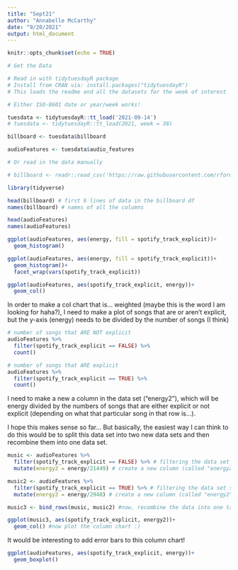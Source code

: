 ```yaml
---
title: "Sept21"
author: "Annabelle McCarthy"
date: "9/20/2021"
output: html_document
---
```


```r
knitr::opts_chunk$set(echo = TRUE)
```

```r
# Get the Data

# Read in with tidytuesdayR package 
# Install from CRAN via: install.packages("tidytuesdayR")
# This loads the readme and all the datasets for the week of interest

# Either ISO-8601 date or year/week works!

tuesdata <- tidytuesdayR::tt_load('2021-09-14')
# tuesdata <- tidytuesdayR::tt_load(2021, week = 38)

billboard <- tuesdata$billboard

audioFeatures <- tuesdata$audio_features

# Or read in the data manually

# billboard <- readr::read_csv('https://raw.githubusercontent.com/rfordatascience/tidytuesday/master/data/2021/2021-09-14/billboard.csv')
```

```r
library(tidyverse)
```

```r
head(billboard) # first 6 lines of data in the billboard df
names(billboard) # names of all the columns
```
```r
head(audioFeatures)
names(audioFeatures)
```

```r
ggplot(audioFeatures, aes(energy, fill = spotify_track_explicit))+
  geom_histogram()

ggplot(audioFeatures, aes(energy, fill = spotify_track_explicit))+
  geom_histogram()+
  facet_wrap(vars(spotify_track_explicit))
```


```r
ggplot(audioFeatures, aes(spotify_track_explicit, energy))+
  geom_col() 
```

In order to make a col chart that is... weighted (maybe this is the word I am looking for haha?), I need to make a plot of songs that are or aren't explicit, but the y-axis (energy) needs to be divided by the number of songs (I think)

```r
# number of songs that ARE NOT explicit
audioFeatures %>% 
  filter(spotify_track_explicit == FALSE) %>% 
  count()

# number of songs that ARE explicit
audioFeatures %>% 
  filter(spotify_track_explicit == TRUE) %>% 
  count()
```


I need to make a new a column in the data set ("energy2"), which will be energy divided by the numbers of songs that are either explicit or not explicit (depending on what that particular song in that row is...). 

I hope this makes sense so far... But basically, the easiest way I can think to do this would be to split this data set into two new data sets and then recombine them into one data set. 

```r

music <- audioFeatures %>% 
  filter(spotify_track_explicit == FALSE) %>% # filtering the data set so that I am only looking at the NOT explicit songs
  mutate(energy2 = energy/21449) # create a new column (called "energy2") which will go through every row of the data and take the value of energy and divide it by 21449 (the total number of NON explicit songs)

music2 <- audioFeatures %>% 
  filter(spotify_track_explicit == TRUE) %>% # filtering the data set so that I am only looking at the explicit songs
  mutate(energy2 = energy/2948) # create a new column (called "energy2") which will go through every row of the data and take the value of energy and divide it by 2948 (the total number of explicit songs)

music3 <- bind_rows(music, music2) #now, recombine the data into one table 

ggplot(music3, aes(spotify_track_explicit, energy2))+
  geom_col() #now plot the column chart :)
```


It would be interesting to add error bars to this column chart! 

```r
ggplot(audioFeatures, aes(spotify_track_explicit, energy))+
  geom_boxplot()
```


